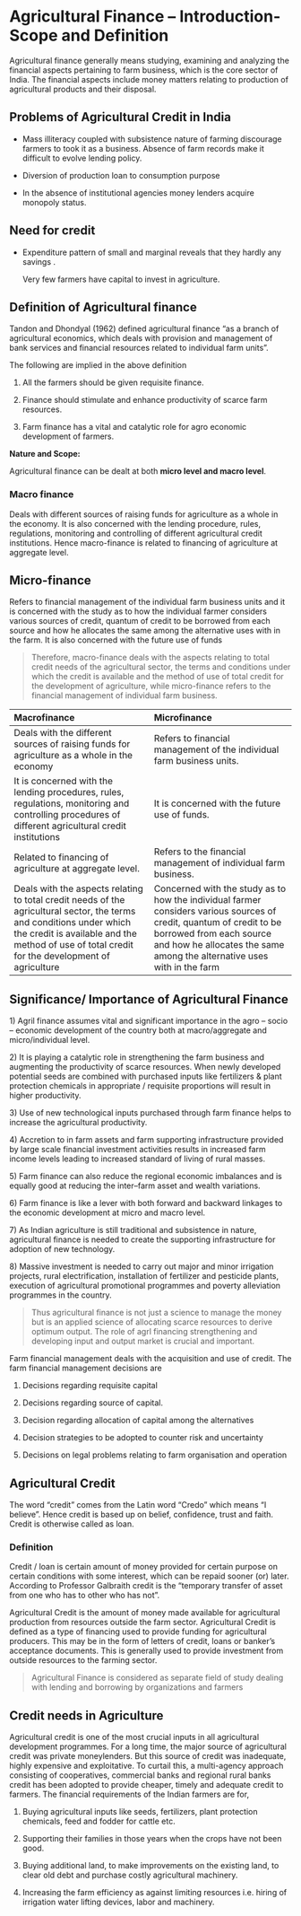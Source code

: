 # Agricultural Finance -- Introduction-Scope and Definition

Agricultural finance generally means studying, examining and analyzing
the financial aspects pertaining to farm business, which is the core
sector of India. The financial aspects include money matters relating to
production of agricultural products and their disposal.

## Problems of Agricultural Credit in India

-   Mass illiteracy coupled with subsistence nature of farming
    discourage farmers to took it as a business. Absence of farm records
    make it difficult to evolve lending policy.

-   Diversion of production loan to consumption purpose

-   In the absence of institutional agencies money lenders acquire
    monopoly status.

## Need for credit

-   Expenditure pattern of small and marginal reveals that they hardly
    any savings .

    Very few farmers have capital to invest in agriculture.

## Definition of Agricultural finance

Tandon and Dhondyal (1962) defined agricultural finance "as a branch of
agricultural economics, which deals with provision and management of
bank services and financial resources related to individual farm units".

The following are implied in the above definition

1.  All the farmers should be given requisite finance.

2.  Finance should stimulate and enhance productivity of scarce farm
    resources.

3.  Farm finance has a vital and catalytic role for agro economic
    development of farmers.

**Nature and Scope:**

Agricultural finance can be dealt at both **micro level and macro
level**.

### Macro finance  
Deals with different sources of raising funds for
agriculture as a whole in the economy. It is also concerned with the
lending procedure, rules, regulations, monitoring and controlling of
different agricultural credit institutions. Hence macro-finance is
related to financing of agriculture at aggregate level.

## Micro-finance  
Refers to financial management of the individual farm
business units and it is concerned with the study as to how the
individual farmer considers various sources of credit, quantum of credit
to be borrowed from each source and how he allocates the same among the
alternative uses with in the farm. It is also concerned with the future
use of funds

> Therefore, macro-finance deals with the aspects relating to total credit needs of the agricultural sector, the terms and conditions under
which the credit is available and the method of use of total credit for
the development of agriculture, while micro-finance refers to the
financial management of individual farm business.

  **Macrofinance**                                                                                                                                                                                                          **Microfinance**
  ------------------------------------------------------------------------------------------------------------------------------------------------------------------------------------------------------------------------- ---------------------------------------------------------------------------------------------------------------------------------------------------------------------------------------------------------------------------
  Deals with the different sources of raising funds for agriculture as a whole in the economy                                                                                                                               Refers to financial management of the individual farm business units.
  It is concerned with the lending procedures, rules, regulations, monitoring and controlling procedures of different agricultural credit institutions                                                                      It is concerned with the future use of funds.
  Related to financing of agriculture at aggregate level.                                                                                                                                                                   Refers to the financial management of individual farm business.
  Deals with the aspects relating to total credit needs of the agricultural sector, the terms and conditions under which the credit is available and the method of use of total credit for the development of agriculture   Concerned with the study as to how the individual farmer considers various sources of credit, quantum of credit to be borrowed from each source and how he allocates the same among the alternative uses with in the farm

## Significance/ Importance of Agricultural Finance

1\) Agril finance assumes vital and significant importance in the agro
-- socio -- economic development of the country both at macro/aggregate
and micro/individual level.

2\) It is playing a catalytic role in strengthening the farm business
and augmenting the productivity of scarce resources. When newly
developed potential seeds are combined with purchased inputs like
fertilizers & plant protection chemicals in appropriate / requisite
proportions will result in higher productivity.

3\) Use of new technological inputs purchased through farm finance helps
to increase the agricultural productivity.

4\) Accretion to in farm assets and farm supporting infrastructure
provided by large scale financial investment activities results in
increased farm income levels leading to increased standard of living of
rural masses.

5\) Farm finance can also reduce the regional economic imbalances and is
equally good at reducing the inter--farm asset and wealth variations.

6\) Farm finance is like a lever with both forward and backward linkages
to the economic development at micro and macro level.

7\) As Indian agriculture is still traditional and subsistence in
nature, agricultural finance is needed to create the supporting
infrastructure for adoption of new technology.

8\) Massive investment is needed to carry out major and minor irrigation
projects, rural electrification, installation of fertilizer and
pesticide plants, execution of agricultural promotional programmes and
poverty alleviation programmes in the country.

>Thus agricultural finance is not just a science to manage the money but
is an applied science of allocating scarce resources to derive optimum
output. The role of agrl financing strengthening and developing input
and output market is crucial and important.

Farm financial management deals with the acquisition and use of credit.
The farm financial management decisions are

1.  Decisions regarding requisite capital

2.  Decisions regarding source of capital.

3.  Decision regarding allocation of capital among the alternatives

4.  Decision strategies to be adopted to counter risk and uncertainty

5.  Decisions on legal problems relating to farm organisation and
    operation  

## Agricultural Credit  
The word "credit" comes from the Latin word "Credo" which means "I
believe". Hence credit is based up on belief, confidence, trust and
faith. Credit is otherwise called as loan.  

### Definition  

Credit / loan
is certain amount of money provided for certain purpose on certain
conditions with some interest, which can be repaid sooner (or) later.
According to Professor Galbraith credit is the "temporary transfer of
asset from one who has to other who has not".

Agricultural Credit is the amount of money made available for
agricultural production from resources outside the farm sector.
Agricultural Credit is defined as a type of financing used to provide
funding for agricultural producers. This may be in the form of letters
of credit, loans or banker's acceptance documents. This is generally
used to provide investment from outside resources to the farming sector.

>Agricultural Finance is considered as separate field of study dealing
with lending and borrowing by organizations and farmers

## Credit needs in Agriculture  
Agricultural credit is one of the most
crucial inputs in all agricultural development programmes. For a long
time, the major source of agricultural credit was private moneylenders.
But this source of credit was inadequate, highly expensive and
exploitative. To curtail this, a multi-agency approach consisting of
cooperatives, commercial banks and regional rural banks credit has been
adopted to provide cheaper, timely and adequate credit to farmers. The
financial requirements of the Indian farmers are for,

1.  Buying agricultural inputs like seeds, fertilizers, plant protection
    chemicals, feed and fodder for cattle etc.

2.  Supporting their families in those years when the crops have not
    been good.

3.  Buying additional land, to make improvements on the existing land,
    to clear old debt and purchase costly agricultural machinery.

4.  Increasing the farm efficiency as against limiting resources i.e.
    hiring of irrigation water lifting devices, labor and machinery.
